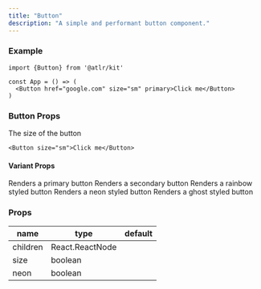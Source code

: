 ```yaml
---
title: "Button"
description: "A simple and performant button component."
---
```



### Example

```tsx button.tsx
import {Button} from '@atlr/kit'

const App = () => (
  <Button href="google.com" size="sm" primary>Click me</Button>
)
```

### Button Props

<ParamField path="size" type="string | 'sm' | 'md' | 'lg'">
  The size of the button

  ```tsx
  <Button size="sm">Click me</Button>
  ```
</ParamField>

#### Variant Props

<ParamField path="primary" type="boolean">
  Renders a primary button
</ParamField>
<ParamField path="secondary" type="boolean">
  Renders a secondary button
</ParamField>
<ParamField path="rainbow" type="boolean">
  Renders a rainbow styled button
</ParamField>
<ParamField path="neon" type="boolean">
  Renders a neon styled button
</ParamField>
<ParamField path="ghost" type="boolean">
  Renders a ghost styled button
</ParamField>








### Props

| name             | type             | default                        |
| ---------------- | ---------------- | ------------------------------ |
| children         | React.ReactNode  |                                |
| size             | boolean          |                                |
| neon             | boolean          |                                |
